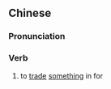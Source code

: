 ==Chinese==
{{zh-forms|s=贴换}}

===Pronunciation===
{{zh-pron
|m=tiēhuàn
|c=tip3 wun6
|mn=qz,xm,zz:thiap-ōaⁿ
|cat=v
}}

===Verb===
{{zh-verb}}

# {{lb|zh|old}} to [[trade]] [[something]] in for